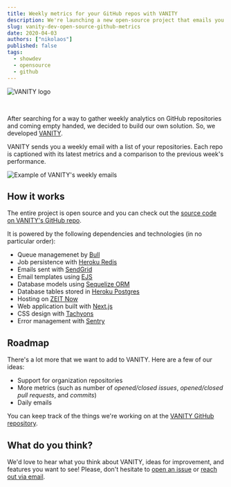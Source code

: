 ```yaml
---
title: Weekly metrics for your GitHub repos with VANITY
description: We're launching a new open-source project that emails you weekly GitHub metrics.
slug: vanity-dev-open-source-github-metrics
date: 2020-04-03
authors: ["nikolaos"]
published: false
tags:
  - showdev
  - opensource
  - github
---
```


![VANITY logo](https://nikolaskama.me/content/images/2020/04/vanity_logo.png)

<br />

After searching for a way to gather weekly analytics on GitHub repositories and coming empty handed, we decided to build our own solution. So, we developed [VANITY](https://vanity.dev).

VANITY sends you a weekly email with a list of your repositories. Each repo is captioned with its latest metrics and a comparison to the previous week's performance.

![Example of VANITY's weekly emails](https://nikolaskama.me/content/images/2020/04/vanity_sample_email.png)

## How it works

The entire project is open source and you can check out the [source code on VANITY's GitHub repo](https://github.com/meeshkan/vanity).

It is powered by the following dependencies and technologies (in no particular order):

- Queue managemenet by [Bull](https://optimalbits.github.io/bull/)
- Job persistence with [Heroku Redis](https://www.heroku.com/redis)
- Emails sent with [SendGrid](https://sendgrid.com/)
- Email templates using [EJS](https://ejs.co/)
- Database models using [Sequelize ORM](https://sequelize.org/)
- Database tables stored in [Heroku Postgres](https://www.heroku.com/postgres)
- Hosting on [ZEIT Now](https://zeit.co/)
- Web application built with [Next.js](https://nextjs.org/)
- CSS design with [Tachyons](https://tachyons.io/)
- Error management with [Sentry](https://sentry.io/)

## Roadmap

There's a lot more that we want to add to VANITY. Here are a few of our ideas:

- Support for organization repositories
- More metrics (such as number of _opened/closed issues_, _opened/closed pull requests_, and _commits_)
- Daily emails

You can keep track of the things we're working on at the [VANITY GitHub repository](https://github.com/meeshkan/vanity/issues).

## What do you think?

We'd love to hear what you think about VANITY, ideas for improvement, and features you want to see! Please, don't hesitate to [open an issue](https://github.com/meeshkan/vanity/issues) or [reach out via email](mailto:nikolaos@meeshkan.com).
